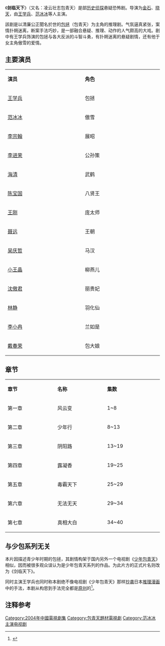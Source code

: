 {{otheruses|包青天 (消歧义)}}
{{Infobox television
|show_name = 剑临天下
|show_name_2 =凌云壮志包青天 
|genre = [[历史|历史]][[侦探|侦探]]疑恐怖剧
|format =
|creator = 
|developer = 
|writer = 
|director =[[金石|金石]]、[[晓天|晓天]] 
|creative_director = 
|presenter = 
|starring = [[王学兵|王学兵]]、[[范冰冰|范冰冰]]
|judges =
|voices =
|narrated =
|theme_music_composer = 
|opentheme = 
|endtheme = 
|composer = 
|country = {{CHN}}
|language = [[普通话|普通话]]
|字幕 = 中文
|num_seasons =
|num_episodes = 
|list_episodes =
|producer = 
|executive_producer = 
|location = 
|cinematography = 
|editor = 
|camera = 
|runtime = 
|company = 
|distributor = 
|channel = 
|picture_format =
|audio_format =
|first_run = {{CHN}}
|first_aired = 2004年
|last_aired = 
|status =
|preceded_by =
|followed_by = 
|related = 
|website =
|production_website =
}}
《'''剑临天下'''》（又名：凌云壮志包青天）是部[[历史|历史]][[侦探|侦探]]悬疑恐怖剧。导演为[[金石|金石]]、[[晓天|晓天]]，由[[王学兵|王学兵]]、[[范冰冰|范冰冰]]等人主演。

該剧是以清廉公正聞名於世的[[包拯|包拯]]（包青天）为主角的推理剧。气氛逼真紧张，案情扑朔迷离，断案手法巧妙，是一部融合悬疑、推理、动作的人气颇高的大戏。剧中有王学兵饰演的包拯与各大反派的斗智斗勇，有扑朔迷离的悬疑剧情，还有他于女主角傲雪的爱情。

== 主要演员 ==
{|class="wikitable" style="text-align:center" width=50%
|- style="background:#C6C9FF"
|style="width:10%"|'''演员'''||style="width:10%"|'''角色'''
|-
|[[王学兵|王学兵]]||包拯
|-
|[[范冰冰|范冰冰]]||傲雪
|-
|[[李宗翰|李宗翰]]||展昭
|-
|[[李进荣|李进荣]]||公孙策
|-
|[[海清|海清]]||武鹤
|-
|[[陈宝国|陈宝国]]||八贤王
|-
|[[王刚|王刚]]||庞太师
|-
|[[聂远|聂远]]||王朝
|-
|[[吴庆哲|吴庆哲]]||马汉
|-
|[[王晶_(演员)|小王晶]]||柳燕儿
|-
|[[沈傲君|沈傲君]]||丽贵妃
|-
|[[林静|林静]]||羽化仙
|-
|[[李小冉|李小冉]]||兰如是
|-
|[[戴春荣|戴春荣]]||包大娘
|}

== 章节 ==
{|class="wikitable" style="text-align:center" width=50%
|- style="background:#C6C9FF"
|style="width:10%"|'''章节'''||style="width:10%"|'''名称'''||style="width:10%"|'''集数'''
|-
|第一章||风云变||1~8
|-
|第二章||少年行||8~13
|-
|第三章||阴阳路||13~19
|-
|第四章||露凝香||19~25
|-
|第五章||毒霸天下||25~29
|-
|第六章||无法无天||29~34
|-
|第七章||真相大白||34~40
|}

== 与少包系列无关 ==
本片因描述青少年时期的包拯，其剧情构架于国内另外一个电视剧《[[少年包青天|少年包青天]]》相似，因而被很多观众误认为是少年包青天系列的作品。为此片方的正式片名则改为《剑临天下》。

同时主演王学兵也同时称本剧绝不像电视剧《少年包青天》那样[[抄袭|抄袭]]日本[[推理漫画|推理漫画]]中的手法，本剧从构思到手法完全都是[[原创|原创]]的<ref>{{cite web |url=http://ent.163.com/ent_2003/editor/news/starnews/040709/040709_261905%282%29.html |title=王学兵：觉得包拯是个看上去狠呆呆的人 |accessdate=2004年7月9日 |archive-date=2005年3月10日 |archive-url=https://web.archive.org/web/20050310170007/http://ent.163.com/ent_2003/editor/news/starnews/040709/040709_261905(2).html |dead-url=no }}</ref>。

==注释参考==
{{reflist}}

{{2004年中國大陸古裝/民初電視劇}}
{{DEFAULTSORT:Jianlintianxia}}
[[Category:2004年中國電視劇集|Category:2004年中國電視劇集]]
[[Category:包青天題材電視劇|Category:包青天題材電視劇]]
[[Category:范冰冰主演电视剧|Category:范冰冰主演电视剧]]